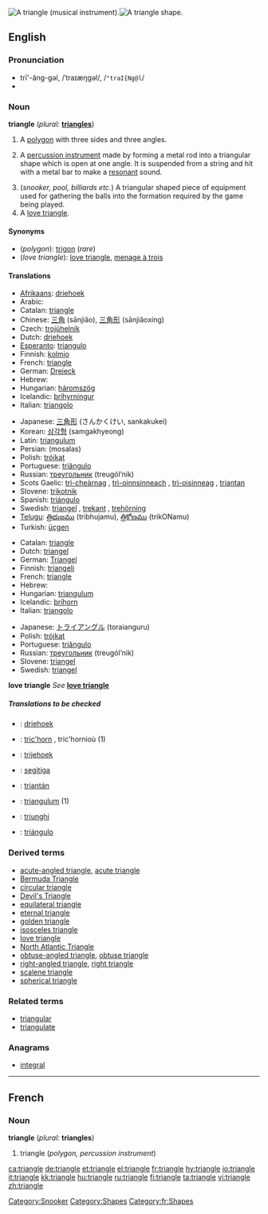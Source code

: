 {{see|Triangle}}
{{wikipedia}}

[[Image:Triangle instrument.png|thumb|right|A triangle (musical instrument).]][[Image:Simple triangle.svg|thumb|right|A triangle shape.]]

==English==

===Pronunciation===
*trī'-ăng-gəl, /ˈtraɪæŋɡəl/, /<tt>"traI{Ng@l</tt>/
*{{audio|en-us-triangle.ogg|Audio (US)}}

===Noun===
'''triangle''' (''plural:'' '''[[triangles]]''')

#{{geometry}} A [[polygon]] with three sides and three angles.
#{{musici}} A [[percussion instrument]] made by forming a metal rod into a triangular shape which is open at one angle. It is suspended from a string and hit with a metal bar to make a [[resonant]] sound.
#(''snooker, pool, billiards etc.'') A triangular shaped piece of equipment used for gathering the balls into the formation required by the game being played. [[Category:Snooker]]
# A [[love triangle]].

====Synonyms====
*(''polygon''): [[trigon]] (''rare'')
*(''love triangle''): [[love triangle]], [[menage à trois]]

====Translations====

{{trans-top|polygon}}
*[[Afrikaans]]: [[driehoek]]
*Arabic: {{ARchar|[[مثلث]]}} {{Unicode|(muθállaθ)}} {{m}}
*Catalan: [[#Catalan|triangle]]
*Chinese: [[三角]] (sānjiǎo), [[三角形]] (sānjiǎoxíng)
*Czech: [[trojúhelník]] {{m}}
*Dutch: [[driehoek]]
*[[Esperanto]]: [[triangulo]]
*Finnish: [[kolmio]]
*French: [[#French|triangle]] {{m}}
*German: [[Dreieck]] {{n}}
*Hebrew: {{he-translation|משולש|meshulásh}} {{m}}
*Hungarian: [[háromszög]]
*Icelandic: [[þríhyrningur]] {{m}}
*Italian: [[triangolo]] {{m}}
{{trans-mid}}
*Japanese: [[三角形]] (さんかくけい, sankakukei)
*Korean: [[삼각형]] (samgakhyeong)
*Latin: [[triangulum]]
*Persian: {{FAchar|[[مثلث]]}} (mosalas)
*Polish: [[trójkąt]] {{m}}
*Portuguese: [[triângulo]] {{m}}
*Russian: [[треугольник]] (treugól’nik) {{m}}
*Scots Gaelic: [[trì-cheàrnag]] {{f}}, [[trì-oinnsinneach]] {{m}}, [[trì-oisinneag]] {{f}}, [[triantan]] {{m}}
*Slovene: [[trikotnik]] {{m}}
*Spanish: [[triángulo]] {{m}}
*Swedish: [[triangel]] {{c}}, [[trekant]] {{c}}, [[trehörning]] {{c}}
*[[Telugu]]: [[త్రిభుజము]] (tribhujamu), [[త్రికోణము]] (trikONamu)
*Turkish: [[üçgen]]
{{trans-bottom}}

{{trans-top|percussion instrument}}
*Catalan: [[#Catalan|triangle]] {{m}}
*Dutch: [[triangel]] {{m}}
*German: [[Triangel]] {{f}}
*Finnish: [[triangeli]]
*French: [[#French|triangle]] {{m}}
*Hebrew: {{he-translation|משולש|meshulásh}} {{m}}
*Hungarian: [[triangulum]]
*Icelandic: [[þríhorn]] {{n}}
*Italian: [[triangolo]] {{m}}
{{trans-mid}}
*Japanese: [[トライアングル]] (toraianguru)
*Polish: [[trójkąt]] {{m}}
*Portuguese: [[triângulo]] {{m}}
*Russian: [[треугольник]] (treugól’nik) {{m}}
*Slovene: [[triangel]] {{m}}
*Swedish: [[triangel]] {{c}}
{{trans-bottom}}

'''love triangle'''
''See'' '''[[love triangle]]'''

=====Translations to be checked=====
<!--Remove this section once all of the translations below have been moved into the tables above.-->
{{checktrans}}

*{{ttbc|Afrikaans}}: [[driehoek]]
*{{ttbc|Breton}}: [[tric'horn]] {{m}}, tric'hornioù {{p}} (1)
*{{ttbc|Frisian}}: [[trijehoek]]
*{{ttbc|Indonesian}}: [[segitiga]]
*{{ttbc|Irish}}: [[triantán]]
*{{ttbc|Latin}}: [[triangulum]] {{n}} (1)
*{{ttbc|Romanian}}: [[triunghi]] {{n}}
*{{ttbc|Spanish}}: [[triángulo]] {{m}}

===Derived terms===
*[[acute-angled triangle]], [[acute triangle]]
*[[Bermuda Triangle]]
*[[circular triangle]]
*[[Devil's Triangle]]
*[[equilateral triangle]]
*[[eternal triangle]]
*[[golden triangle]]
*[[isosceles triangle]]
*[[love triangle]]
*[[North Atlantic Triangle]]
*[[obtuse-angled triangle]], [[obtuse triangle]]
*[[right-angled triangle]], [[right triangle]]
*[[scalene triangle]]
*[[spherical triangle]]

===Related terms===
*[[triangular]]
*[[triangulate]]

===Anagrams===
*[[integral]]

[[Category:Shapes]]


----

==French==
===Noun===
'''triangle''' {{m}} (''plural:'' '''triangles''')

#triangle (''polygon, percussion instrument'')
[[Category:fr:Shapes]]

[[ca:triangle]]
[[de:triangle]]
[[et:triangle]]
[[el:triangle]]
[[fr:triangle]]
[[hy:triangle]]
[[io:triangle]]
[[it:triangle]]
[[kk:triangle]]
[[hu:triangle]]
[[ru:triangle]]
[[fi:triangle]]
[[ta:triangle]]
[[vi:triangle]]
[[zh:triangle]]